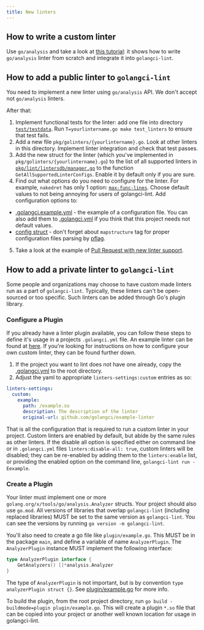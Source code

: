 ```yaml
---
title: New linters
---
```


## How to write a custom linter

Use `go/analysis` and take a look at [this tutorial](https://disaev.me/p/writing-useful-go-analysis-linter/): it shows how to write `go/analysis` linter
from scratch and integrate it into `golangci-lint`.

## How to add a public linter to `golangci-lint`

You need to implement a new linter using `go/analysis` API. We don't accept not `go/analysis` linters.

After that:

1. Implement functional tests for the linter: add one file into directory [`test/testdata`](https://github.com/golangci/golangci-lint/tree/master/test/testdata).
   Run `T=yourlintername.go make test_linters` to ensure that test fails.
2. Add a new file `pkg/golinters/{yourlintername}.go`. Look at other linters in this directory. Implement linter integration and check that test passes.
3. Add the new struct for the linter (which you've implemented in `pkg/golinters/{yourlintername}.go`) to the
   list of all supported linters in [`pkg/lint/lintersdb/manager.go`](https://github.com/golangci/golangci-lint/blob/master/pkg/lint/lintersdb/manager.go)
   to the function `GetAllSupportedLinterConfigs`. Enable it by default only if you are sure.
4. Find out what options do you need to configure for the linter. For example, `nakedret` has
   only 1 option: [`max-func-lines`](https://github.com/golangci/golangci-lint/blob/master/.golangci.example.yml).
   Choose default values to not being annoying for users of golangci-lint. Add configuration options to:

- [.golangci.example.yml](https://github.com/golangci/golangci-lint/blob/master/.golangci.example.yml) - the example of a configuration file. You can also add
  them to [.golangci.yml](https://github.com/golangci/golangci-lint/blob/master/.golangci.yml) if you think
  that this project needs not default values.
- [config struct](https://github.com/golangci/golangci-lint/blob/master/pkg/config/config.go) - don't forget
  about `mapstructure` tag for proper configuration files parsing by [pflag](https://github.com/spf13/pflag).

5. Take a look at the example of [Pull Request with new linter support](https://github.com/golangci/golangci-lint/pull/850).

## How to add a private linter to `golangci-lint`

Some people and organizations may choose to have custom made linters run as a part of `golangci-lint`.
Typically, these linters can't be open-sourced or too specific.
Such linters can be added through Go's plugin library.

### Configure a Plugin

If you already have a linter plugin available, you can follow these steps to define it's usage in a projects
`.golangci.yml` file. An example linter can be found at [here](https://github.com/golangci/example-plugin-linter). If you're looking for
instructions on how to configure your own custom linter, they can be found further down.

1. If the project you want to lint does not have one already, copy the [.golangci.yml](https://github.com/golangci/golangci-lint/blob/master/.golangci.yml) to the root directory.
2. Adjust the yaml to appropriate `linters-settings:custom` entries as so:

```yaml
linters-settings:
  custom:
    example:
      path: /example.so
      description: The description of the linter
      original-url: github.com/golangci/example-linter
```

That is all the configuration that is required to run a custom linter in your project. Custom linters are enabled by default,
but abide by the same rules as other linters. If the disable all option is specified either on command line or in
`.golangci.yml` files `linters:disable-all: true`, custom linters will be disabled; they can be re-enabled by adding them
to the `linters:enable` list, or providing the enabled option on the command line, `golangci-lint run -Eexample`.

### Create a Plugin

Your linter must implement one or more `golang.org/x/tools/go/analysis.Analyzer` structs.
Your project should also use `go.mod`. All versions of libraries that overlap `golangci-lint` (including replaced
libraries) MUST be set to the same version as `golangci-lint`. You can see the versions by running `go version -m golangci-lint`.

You'll also need to create a go file like `plugin/example.go`. This MUST be in the package `main`, and define a
variable of name `AnalyzerPlugin`. The `AnalyzerPlugin` instance MUST implement the following interface:

```go
type AnalyzerPlugin interface {
    GetAnalyzers() []*analysis.Analyzer
}
```

The type of `AnalyzerPlugin` is not important, but is by convention `type analyzerPlugin struct {}`. See
[plugin/example.go](https://github.com/golangci/example-plugin-linter/blob/master/plugin/example.go) for more info.

To build the plugin, from the root project directory, run `go build -buildmode=plugin plugin/example.go`. This will create a plugin `*.so`
file that can be copied into your project or another well known location for usage in golangci-lint.
